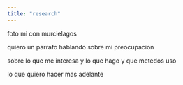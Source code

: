 ```yaml
---
title: "research"
---
```

foto mi con murcielagos

quiero un parrafo hablando sobre mi preocupacion

sobre lo que me interesa y lo que hago y que metedos uso

lo que quiero hacer mas adelante